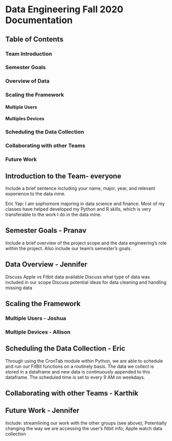 
# Data Engineering Fall 2020 Documentation

## Table of Contents
### Team Introduction
### Semester Goals
### Overview of Data
### Scaling the Framework
#### Multiple Users
#### Multiples Devices
### Scheduling the Data Collection
### Collaborating with other Teams
### Future Work

## Introduction to the Team- everyone

Include a brief sentence including your name, major, year, and relevant experience to the data mine.

Eric Yap: I am sophomore majoring in data science and finance. Most of my classes have helped developed my Python and R skills, which is very transferable to the work I do in the data mine.


## Semester Goals - Pranav

Include a brief overview of the project scope and the data engineering's role within the project. 
Also include our team's semester's goals.

## Data Overview - Jennifer

Discuss Apple vs Fitbit data available 
Discuss what type of data was included in our scope
Discuss potential ideas for data cleaning and handling missing data

## Scaling the Framework

### Multiple Users - Joshua

### Multiple Devices - Allison

## Scheduling the Data Collection - Eric

Through using the CronTab module within Python, we are able to schedule and run our FitBit functions on a routinely basis. The data we collect is stored in a dataframe and new data is continuously appended to this dataframe. The scheduled time is set to every 9 AM on weekdays.



## Collaborating with other Teams - Karthik

## Future Work - Jennifer

Include: streamlining our work with the other groups (see above); Potentially changing the way we are accessing the user’s fitbit info; Apple watch data collection


